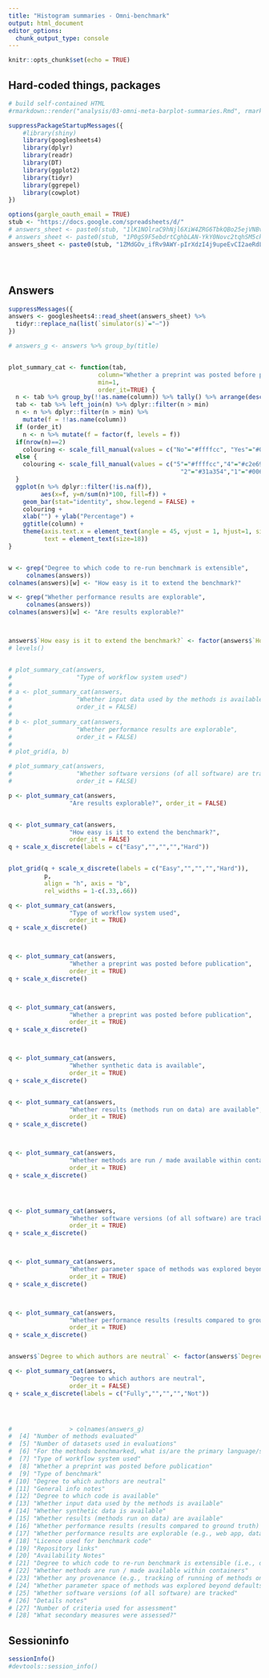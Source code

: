 ```yaml
---
title: "Histogram summaries - Omni-benchmark"
output: html_document
editor_options: 
  chunk_output_type: console
---
```


```r
knitr::opts_chunk$set(echo = TRUE)
```


## Hard-coded things, packages


```r

# build self-contained HTML
#rmarkdown::render("analysis/03-omni-meta-barplot-summaries.Rmd", rmarkdown::html_document())

suppressPackageStartupMessages({
    #library(shiny)
    library(googlesheets4)
    library(dplyr)
    library(readr)
    library(DT)
    library(ggplot2)
    library(tidyr)
    library(ggrepel)
    library(cowplot)
})

options(gargle_oauth_email = TRUE)
stub <- "https://docs.google.com/spreadsheets/d/"
# answers_sheet <- paste0(stub, "1lK1NOlraC9hNjl6XiW4ZRG6TbkQBo25ejVNBv4Cxj9k")
# answers_sheet <- paste0(stub, "1P0gS9F5ebdrtCghbLAN-YkY0Novc2tqhSM5ckCEj0gI")
answers_sheet <- paste0(stub, "1ZMdGOv_ifRv9AWY-pIrXdzI4j9upeEvCI2aeRdLe94E")





```


## Answers


```r

suppressMessages({
answers <- googlesheets4::read_sheet(answers_sheet) %>%
  tidyr::replace_na(list(`simulator(s)`="–"))
})

# answers_g <- answers %>% group_by(title) 


plot_summary_cat <- function(tab, 
                         column="Whether a preprint was posted before publication", 
                         min=1,
                         order_it=TRUE) {
  n <- tab %>% group_by(!!as.name(column)) %>% tally() %>% arrange(desc(n))
  tab <- tab %>% left_join(n) %>% dplyr::filter(n > min)
  n <- n %>% dplyr::filter(n > min) %>% 
    mutate(f = !!as.name(column))
  if (order_it)
    n <- n %>% mutate(f = factor(f, levels = f))
  if(nrow(n)==2)
    colouring <- scale_fill_manual(values = c("No"="#ffffcc", "Yes"="#006837"))
  else {
    colouring <- scale_fill_manual(values = c("5"="#ffffcc","4"="#c2e699","3"="#78c679",
                                                "2"="#31a354","1"="#006837"))
  }
  ggplot(n %>% dplyr::filter(!is.na(f)), 
         aes(x=f, y=n/sum(n)*100, fill=f)) + 
    geom_bar(stat="identity", show.legend = FALSE) +
    colouring +
    xlab("") + ylab("Percentage") +
    ggtitle(column) +
    theme(axis.text.x = element_text(angle = 45, vjust = 1, hjust=1, size=24),
          text = element_text(size=18)) 
}


w <- grep("Degree to which code to re-run benchmark is extensible",
     colnames(answers))
colnames(answers)[w] <- "How easy is it to extend the benchmark?"

w <- grep("Whether performance results are explorable",
     colnames(answers))
colnames(answers)[w] <- "Are results explorable?"



answers$`How easy is it to extend the benchmark?` <- factor(answers$`How easy is it to extend the benchmark?`)
# levels()


# plot_summary_cat(answers, 
#                  "Type of workflow system used")
# 
# a <- plot_summary_cat(answers, 
#                  "Whether input data used by the methods is available",
#                  order_it = FALSE)
# 
# b <- plot_summary_cat(answers, 
#                  "Whether performance results are explorable", 
#                  order_it = FALSE)
# 
# plot_grid(a, b)

# plot_summary_cat(answers, 
#                  "Whether software versions (of all software) are tracked",
#                  order_it = FALSE)

p <- plot_summary_cat(answers, 
                 "Are results explorable?", order_it = FALSE)


q <- plot_summary_cat(answers, 
                 "How easy is it to extend the benchmark?", 
                 order_it = FALSE)
q + scale_x_discrete(labels = c("Easy","","","","Hard"))


plot_grid(q + scale_x_discrete(labels = c("Easy","","","","Hard")),
          p,
          align = "h", axis = "b", 
          rel_widths = 1-c(.33,.66))

q <- plot_summary_cat(answers, 
                 "Type of workflow system used", 
                 order_it = TRUE)
q + scale_x_discrete()



q <- plot_summary_cat(answers, 
                 "Whether a preprint was posted before publication", 
                 order_it = TRUE)
q + scale_x_discrete()



q <- plot_summary_cat(answers, 
                 "Whether a preprint was posted before publication", 
                 order_it = TRUE)
q + scale_x_discrete()



q <- plot_summary_cat(answers, 
                 "Whether synthetic data is available", 
                 order_it = TRUE)
q + scale_x_discrete()


q <- plot_summary_cat(answers, 
                 "Whether results (methods run on data) are available", 
                 order_it = TRUE)
q + scale_x_discrete()



q <- plot_summary_cat(answers, 
                 "Whether methods are run / made available within containers" , 
                 order_it = TRUE)
q + scale_x_discrete()




q <- plot_summary_cat(answers, 
                 "Whether software versions (of all software) are tracked", 
                 order_it = TRUE)
q + scale_x_discrete()



q <- plot_summary_cat(answers, 
                 "Whether parameter space of methods was explored beyond defaults", 
                 order_it = TRUE)
q + scale_x_discrete()



q <- plot_summary_cat(answers, 
                 "Whether performance results (results compared to ground truth) are available", 
                 order_it = TRUE)
q + scale_x_discrete()


answers$`Degree to which authors are neutral` <- factor(answers$`Degree to which authors are neutral`)

q <- plot_summary_cat(answers, 
                 "Degree to which authors are neutral", 
                 order_it = FALSE)
q + scale_x_discrete(labels = c("Fully","","","","Not"))




#                > colnames(answers_g)
#  [4] "Number of methods evaluated"      
#  [5] "Number of datasets used in evaluations" 
#  [6] "For the methods benchmarked, what is/are the primary language/s they are written in?" 
#  [7] "Type of workflow system used"
#  [8] "Whether a preprint was posted before publication"              
#  [9] "Type of benchmark"                                                                                                
# [10] "Degree to which authors are neutral" 
# [11] "General info notes"                 
# [12] "Degree to which code is available"  
# [13] "Whether input data used by the methods is available"
# [14] "Whether synthetic data is available"                
# [15] "Whether results (methods run on data) are available"
# [16] "Whether performance results (results compared to ground truth) are available"
# [17] "Whether performance results are explorable (e.g., web app, data package)"
# [18] "Licence used for benchmark code"
# [19] "Repository links"
# [20] "Availability Notes"
# [21] "Degree to which code to re-run benchmark is extensible (i.e., degree to which it is easy to add new methods / datasets / metrics.)"
# [22] "Whether methods are run / made available within containers" 
# [23] "Whether any provenance (e.g., tracking of running of methods on datasets, logging, common workflow language) is used?"             
# [24] "Whether parameter space of methods was explored beyond defaults"
# [25] "Whether software versions (of all software) are tracked"
# [26] "Details notes"
# [27] "Number of criteria used for assessment"          
# [28] "What secondary measures were assessed?"                
```


## Sessioninfo
```r
sessionInfo()
#devtools::session_info()
```

